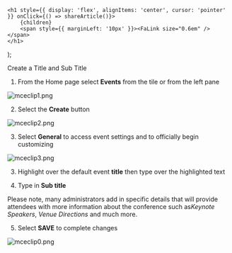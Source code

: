 

    <h1 style={{ display: 'flex', alignItems: 'center', cursor: 'pointer' }} onClick={() => shareArticle()}>
        {children} 
        <span style={{ marginLeft: '10px' }}><FaLink size="0.6em" /></span>
    </h1>
);

<ToastContainer />

<ClickableTitle>Create a Title and Sub Title</ClickableTitle>




1. From the Home page select **Events** from the tile or from the left pane


![mceclip1.png](../../../resources/article-images/4413804556435-Create-a-Title-and-Sub-Title_1.png)


2. Select the **Create** button


![mceclip2.png](../../../resources/article-images/4413804556435-Create-a-Title-and-Sub-Title_2.png)


3. Select **General** to access event settings and to officially begin customizing


![mceclip3.png](../../../resources/article-images/4413804556435-Create-a-Title-and-Sub-Title_3.png)


3. Highlight over the default event **title** then type over the highlighted text


4. Type in **Sub title**


Please note, many administrators add in specific details that will provide attendees with more information about the conference such as*Keynote Speakers*, *Venue Directions* and much more.


5. Select **SAVE** to complete changes


![mceclip0.png](../../../resources/article-images/4413804556435-Create-a-Title-and-Sub-Title_4.png)



